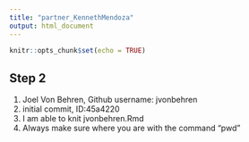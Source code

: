 ```yaml
---
title: "partner_KennethMendoza"
output: html_document
---
```


```r
knitr::opts_chunk$set(echo = TRUE)
```

## Step 2
1. Joel Von Behren, Github username: jvonbehren
2. initial commit, ID:45a4220
3. I am able to knit jvonbehren.Rmd
4. Always make sure where you are with the command "pwd"

